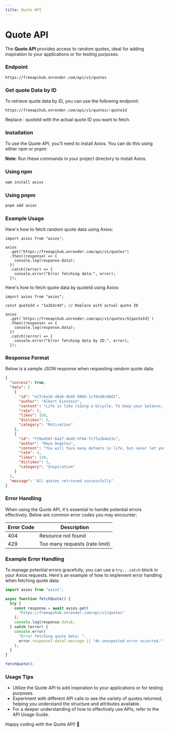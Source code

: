 ```yaml
---
title: Quote API
---
```


# Quote API

The **Quote API** provides access to random quotes, ideal for adding inspiration to your applications or for testing purposes.

### Endpoint

```shell
https://freeapihub.onrender.com/api/v1/quotes
```

### Get quote Data by ID

To retrieve quote data by ID, you can use the following endpoint:

```shell
https://freeapihub.onrender.com/api/v1/quotes/:quoteId
```

Replace : quoteId with the actual quote ID you want to fetch.

### Installation

To use the Quote API, you'll need to install Axios. You can do this using either npm or pnpm:

**Note**: Run these commands in your project directory to install Axios.

### Using npm

```bash
npm install axios
```

### Using pnpm

```bash
pnpm add axios
```

### Example Usage

Here's how to fetch random quote data using Axios:

```tsx
import axios from "axios";

axios
  .get("https://freeapihub.onrender.com/api/v1/quotes")
  .then((response) => {
    console.log(response.data);
  })
  .catch((error) => {
    console.error("Error fetching data:", error);
  });
```

Here's how to fetch quote data by quoteId using Axios:

```tsx
import axios from "axios";

const quoteId = "1a2b3c4d"; // Replace with actual quote ID

axios
  .get(`https://freeapihub.onrender.com/api/v1/quotes/${quoteId}`)
  .then((response) => {
    console.log(response.data);
  })
  .catch((error) => {
    console.error("Error fetching data by ID:", error);
  });
```

### Response Format

Below is a sample JSON response when requesting random quote data:

```json
{
  "success": true,
  "data": [
    {
      "id": "e27c6a1b-d8a6-4b45-98bb-1c70ed8cb8d1",
      "author": "Albert Einstein",
      "content": "Life is like riding a bicycle. To keep your balance, you must keep moving.",
      "rate": 5,
      "likes": 150,
      "dislikes": 2,
      "category": "Motivation"
    },
    {
      "id": "f39a4587-6a2f-4b45-9f44-fc7fa1b4e53c",
      "author": "Maya Angelou",
      "content": "You will face many defeats in life, but never let yourself be defeated.",
      "rate": 4,
      "likes": 120,
      "dislikes": 3,
      "category": "Inspiration"
    }
  ],
  "message": "All quotes retrieved successfully"
}
```

### Error Handling

When using the Quote API, it's essential to handle potential errors effectively. Below are common error codes you may encounter:

| Error Code | Description                    |
| ---------- | ------------------------------ |
| 404        | Resource not found             |
| 429        | Too many requests (rate limit) |

### Example Error Handling

To manage potential errors gracefully, you can use a `try...catch` block in your Axios requests. Here's an example of how to implement error handling when fetching quote data:

```javascript
import axios from "axios";

async function fetchQuote() {
  try {
    const response = await axios.get(
      "https://freeapihub.onrender.com/api/v1/quotes"
    );
    console.log(response.data);
  } catch (error) {
    console.error(
      "Error fetching quote data: ",
      error.response?.data?.message || "An unexpected error occurred."
    );
  }
}

fetchQuote();
```

### Usage Tips

- Utilize the Quote API to add inspiration to your applications or for testing purposes.
- Experiment with different API calls to see the variety of quotes returned, helping you understand the structure and attributes available.
- For a deeper understanding of how to effectively use APIs, refer to the API Usage Guide.

Happy coding with the Quote API! 🎉
